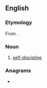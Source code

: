 ==English==

===Etymology===
From {{etyl|grc|en}} {{m|grc|ἄσκησις||exercise}}.

===Noun===
{{en-noun|-}}

# [[self-discipline]]

===Anagrams===
* {{anagrams|en|cassies}}